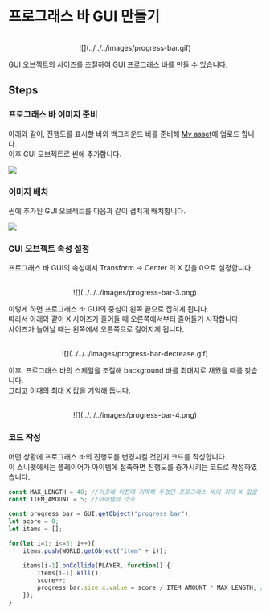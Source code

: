 
# 프로그래스 바 GUI 만들기

<center>
<br/>
![](../../../images/progress-bar.gif)
</center>

GUI 오브젝트의 사이즈를 조절하여 GUI 프로그래스 바를 만들 수 있습니다.  

## Steps

<Steps>

### 프로그래스 바 이미지 준비

아래와 같이, 진행도를 표시할 바와 백그라운드 바를 준비해 [My asset](../engine/operate/left/my-asset.mdx)에 업로드 합니다.  
이후 GUI 오브젝트로 씬에 추가합니다.  

![](../../../images/progress-bar-1.png)

### 이미지 배치

씬에 추가된 GUI 오브젝트를 다음과 같이 겹치게 배치합니다.  

![](../../../images/progress-bar-2.png)

### GUI 오브젝트 속성 설정

프로그래스 바 GUI의 속성에서 Transform -> Center 의 X 값을 0으로 설정합니다.  

<center>
<br/>
![](../../../images/progress-bar-3.png)
<br/>
</center>

이렇게 하면 프로그래스 바 GUI의 중심이 왼쪽 끝으로 잡히게 됩니다.  
따라서 아래와 같이 X 사이즈가 줄어들 때 오른쪽에서부터 줄어들기 시작합니다.  
사이즈가 늘어날 때는 왼쪽에서 오른쪽으로 길어지게 됩니다.  

<center>
<br/>
![](../../../images/progress-bar-decrease.gif)
<br/>
</center>

이후, 프로그래스 바의 스케일을 조절해 background 바를 최대치로 채웠을 때를 찾습니다.  
그리고 이때의 최대 X 값을 기억해 둡니다.  

<center>
<br/>
![](../../../images/progress-bar-4.png)
<br/>
</center>

### 코드 작성

어떤 상황에 프로그래스 바의 진행도를 변경시킬 것인지 코드를 작성합니다.  
이 스니펫에서는 플레이어가 아이템에 접촉하면 진행도를 증가시키는 코드로 작성하였습니다.  

```js showLineNumbers copy filename="progress_bar"
const MAX_LENGTH = 48; //이곳에 이전에 기억해 두었던 프로그래스 바의 최대 X 값을 입력합니다
const ITEM_AMOUNT = 5; //아이템의 갯수

const progress_bar = GUI.getObject("progress_bar");
let score = 0;
let items = [];

for(let i=1; i<=5; i++){
    items.push(WORLD.getObject("item" + i));

    items[i-1].onCollide(PLAYER, function() {
        items[i-1].kill();
        score++;
        progress_bar.size.x.value = score / ITEM_AMOUNT * MAX_LENGTH; //플레이어가 아이템에 접촉할 때마다 프로그래스 바의 사이즈를 키워 진행도를 조절합니다
    });
}
```

</Steps>